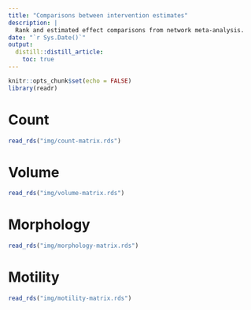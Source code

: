 ```yaml
---
title: "Comparisons between intervention estimates"
description: |
  Rank and estimated effect comparisons from network meta-analysis.
date: "`r Sys.Date()`"
output: 
  distill::distill_article:
    toc: true
---
```


```r
knitr::opts_chunk$set(echo = FALSE)
library(readr)

```

# Count

```r
read_rds("img/count-matrix.rds")
```

# Volume


```r
read_rds("img/volume-matrix.rds")
```


# Morphology


```r
read_rds("img/morphology-matrix.rds")
```


# Motility


```r
read_rds("img/motility-matrix.rds")
```

